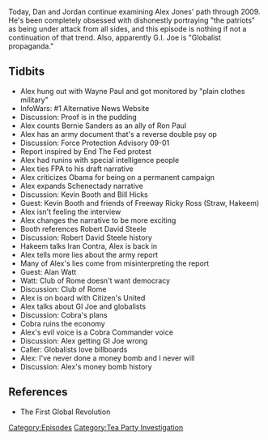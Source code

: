 {{Episode
    | title           = March 23, 2009
    | caption         = [https://knowledgefight.libsyn.com/knowledge-fight-march-23-2009 Listen to this episode on Libsyn]
    | episodeNumber   = 227
    | length          = 01:16:47
    | airDate         = November 9, 2018
    | coverageDate    = March 23, 2009
    | episodeType     = [[:Category:Tea Party Investigation|Tea Party Investigation]]
    | appearance      = [[Wayne Paul]], [[Ron Paul]], [[Bernie Sanders]], [[Kevin Booth]], [[Bill Hicks]], [[Freeway Ricky Ross]], [[Straw]], [[Hakeem]], [[Robert David Steele]], [[Alan Watt]]
    | previousEpisode = [[226: November 7, 2018]]
    | nextEpisode     = [[228: Old Alex Clips]]
}}

{{Stub}}

Today, Dan and Jordan continue examining Alex Jones' path through 2009. He's been completely obsessed with dishonestly portraying "the patriots" as being under attack from all sides, and this episode is nothing if not a continuation of that trend. Also, apparently G.I. Joe is "Globalist propaganda."

==Tidbits==

*Alex hung out with Wayne Paul and got monitored by "plain clothes military"
*InfoWars: #1 Alternative News Website
*Discussion: Proof is in the pudding
*Alex counts Bernie Sanders as an ally of Ron Paul
*Alex has an army document that's a reverse double psy op
*Discussion: Force Protection Advisory 09-01
*Report inspired by End The Fed protest
*Alex had runins with special intelligence people
*Alex ties FPA to his draft narrative
*Alex criticizes Obama for being on a permanent campaign
*Alex expands Schenectady narrative
*Discussion: Kevin Booth and Bill Hicks
*Guest: Kevin Booth and friends of Freeway Ricky Ross (Straw, Hakeem)
*Alex isn't feeling the interview
*Alex changes the narrative to be more exciting
*Booth references Robert David Steele
*Discussion: Robert David Steele history
*Hakeem talks Iran Contra, Alex is back in
*Alex tells more lies about the army report
*Many of Alex's lies come from misinterpreting the report
*Guest: Alan Watt
*Watt: Club of Rome doesn't want democracy
*Discussion: Club of Rome
*Alex is on board with Citizen's United
*Alex talks about GI Joe and globalists
*Discussion: Cobra's plans
*Cobra ruins the economy
*Alex's evil voice is a Cobra Commander voice
*Discussion: Alex getting GI Joe wrong
*Caller: Globalists love billboards
*Alex: I've never done a money bomb and I never will
*Discussion: Alex's money bomb history

==References==

*The First Global Revolution

[[Category:Episodes]]
[[Category:Tea Party Investigation]]
